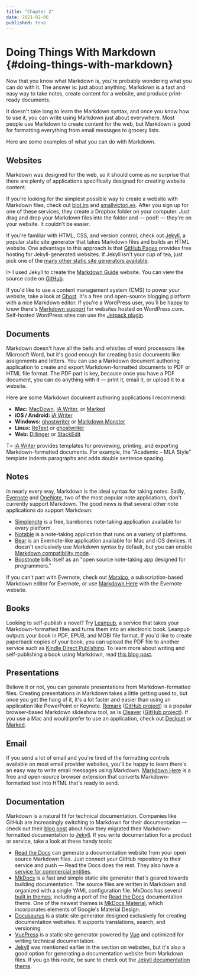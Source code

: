 ```yaml
---
title: "Chapter 2"
date: 2021-02-06
published: true
---
```


# Doing Things With Markdown {#doing-things-with-markdown}

Now that you know what Markdown is, you're probably wondering what you can do with it. The answer is: just about anything. Markdown is a fast and easy way to take notes, create content for a website, and produce print-ready documents.

It doesn't take long to learn the Markdown syntax, and once you know how to use it, you can write using Markdown just about everywhere. Most people use Markdown to create content for the web, but Markdown is good for formatting everything from email messages to grocery lists.

Here are some examples of what you can do with Markdown.

## Websites

Markdown was designed for the web, so it should come as no surprise that there are plenty of applications specifically designed for creating website content.

If you're looking for the simplest possible way to create a website with Markdown files, check out [blot.im](https://blot.im) and [smallvictori.es](https://smallvictori.es). After you sign up for one of these services, they create a Dropbox folder on your computer. Just drag and drop your Markdown files into the folder and — poof! — they're on your website. It couldn't be easier.

If you're familiar with HTML, CSS, and version control, check out [Jekyll](https://jekyllrb.com/), a popular static site generator that takes Markdown files and builds an HTML website. One advantage to this approach is that [GitHub Pages](https://pages.github.com/) provides free hosting for Jekyll-generated websites. If Jekyll isn't your cup of tea, just pick one of the [many other static site generators available](https://www.staticgen.com/).

I> I used Jekyll to create the [Markdown Guide](https://www.markdownguide.org) website. You can view the source code on [GitHub](https://github.com/mattcone/markdown-guide).

If you'd like to use a content management system (CMS) to power your website, take a look at [Ghost](https://ghost.org/). It's a free and open-source blogging platform with a nice Markdown editor. If you're a WordPress user, you'll be happy to know there's [Markdown support](https://en.support.wordpress.com/markdown/) for websites hosted on WordPress.com. Self-hosted WordPress sites can use the [Jetpack plugin](https://jetpack.com/support/markdown/).

## Documents

Markdown doesn't have all the bells and whistles of word processors like Microsoft Word, but it's good enough for creating basic documents like assignments and letters. You can use a Markdown document authoring application to create and export Markdown-formatted documents to PDF or HTML file format. The PDF part is key, because once you have a PDF document, you can do anything with it — print it, email it, or upload it to a website.

Here are some Markdown document authoring applications I recommend:

- **Mac:** [MacDown](https://macdown.uranusjr.com/), [iA Writer](https://ia.net/writer/), or [Marked](https://marked2app.com/)
- **iOS / Android:** [iA Writer](https://ia.net/writer/)
- **Windows:** [ghostwriter](https://wereturtle.github.io/ghostwriter/) or [Markdown Monster](https://markdownmonster.west-wind.com/)
- **Linux:** [ReText](https://github.com/retext-project/retext) or [ghostwriter](https://wereturtle.github.io/ghostwriter/)
- **Web:** [Dillinger](https://dillinger.io) or [StackEdit](https://stackedit.io/)

T> [iA Writer](https://ia.net/writer/templates/) provides templates for previewing, printing, and exporting Markdown-formatted documents. For example, the "Academic – MLA Style" template indents paragraphs and adds double sentence spacing.

## Notes

In nearly every way, Markdown is the ideal syntax for taking notes. Sadly, [Evernote](https://evernote.com/) and [OneNote](https://www.onenote.com/), two of the most popular note applications, don't currently support Markdown. The good news is that several other note applications *do* support Markdown:

- [Simplenote](https://simplenote.com/) is a free, barebones note-taking application available for every platform.
- [Notable](https://notable.md) is a note-taking application that runs on a variety of platforms.
- [Bear](https://bear.app/) is an Evernote-like application available for Mac and iOS devices. It doesn't exclusively use Markdown syntax by default, but you can enable [Markdown compatibility mode](https://bear.app/faq/Markup%20:%20Markdown/Markdown%20compatibility%20mode/).
- [Boostnote](https://boostnote.io/) bills itself as an "open source note-taking app designed for programmers."

If you can't part with Evernote, check out [Marxico](https://marxi.co/), a subscription-based Markdown editor for Evernote, or use [Markdown Here](https://markdown-here.com/features.html#not-just-email) with the Evernote website.

## Books

Looking to self-publish a novel? Try [Leanpub](https://leanpub.com/), a service that takes your Markdown-formatted files and turns them into an electronic book. Leanpub outputs your book in PDF, EPUB, and MOBI file format. If you'd like to create paperback copies of your book, you can upload the PDF file to another service such as [Kindle Direct Publishing](https://kdp.amazon.com). To learn more about writing and self-publishing a book using Markdown, read [this blog post](https://medium.com/techspiration-ideas-making-it-happen/how-i-wrote-and-published-my-novel-using-only-open-source-tools-5cdfbd7c00ca).

## Presentations

Believe it or not, you can generate presentations from Markdown-formatted files. Creating presentations in Markdown takes a little getting used to, but once you get the hang of it, it's a lot faster and easier than using an application like PowerPoint or Keynote. [Remark](https://remarkjs.com) ([GitHub project](https://github.com/gnab/remark)) is a popular browser-based Markdown slideshow tool, as is [Cleaver](https://jdan.github.io/cleaver/) ([GitHub project](https://github.com/jdan/cleaver)). If you use a Mac and would prefer to use an application, check out [Deckset](https://www.decksetapp.com/) or [Marked](https://marked2app.com/).

## Email

If you send a lot of email and you're tired of the formatting controls available on most email provider websites, you'll be happy to learn there's an easy way to write email messages using Markdown. [Markdown Here](https://markdown-here.com) is a free and open-source browser extension that converts Markdown-formatted text into HTML that's ready to send.

## Documentation

Markdown is a natural fit for technical documentation. Companies like GitHub are increasingly switching to Markdown for their documentation — check out their [blog post](https://github.com/blog/1939-how-github-uses-github-to-document-github) about how they migrated their Markdown-formatted documentation to [Jekyll](https://jekyllrb.com/). If you write documentation for a product or service, take a look at these handy tools:

- [Read the Docs](https://readthedocs.org) can generate a documentation website from your open source Markdown files. Just connect your GitHub repository to their service and push — Read the Docs does the rest. They also have a [service for commercial entities](https://readthedocs.com/).
- [MkDocs](https://www.mkdocs.org/) is a fast and simple static site generator that's geared towards building documentation. The source files are written in Markdown and organized with a single YAML configuration file. MkDocs has several [built in themes](https://www.mkdocs.org/user-guide/styling-your-docs/), including a port of the [Read the Docs](https://readthedocs.org/) documentation theme. One of the newest themes is [MkDocs Material](https://squidfunk.github.io/mkdocs-material/), which incorporates elements of Google's Material Design.
- [Docusaurus](https://docusaurus.io/) is a static site generator designed exclusively for creating documentation websites. It supports translations, search, and versioning.
- [VuePress](https://vuepress.vuejs.org/) is a static site generator powered by [Vue](https://vuejs.org/) and optimized for writing technical documentation.
- [Jekyll](https://jekyllrb.com/) was mentioned earlier in the section on websites, but it's also a good option for generating a documentation website from Markdown files. If you go this route, be sure to check out the [Jekyll documentation theme](https://idratherbewriting.com/documentation-theme-jekyll/).
